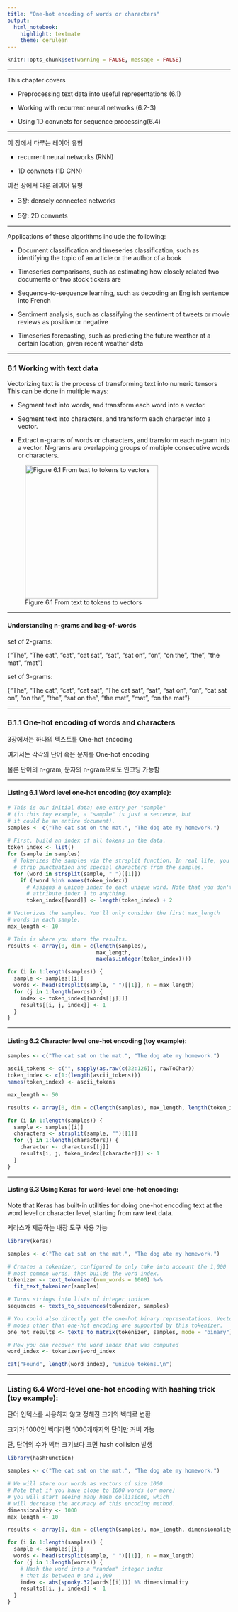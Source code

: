 ```yaml
---
title: "One-hot encoding of words or characters"
output:
  html_notebook:
    highlight: textmate
    theme: cerulean
---
```


```r
knitr::opts_chunk$set(warning = FALSE, message = FALSE)
```

***
This chapter covers

* Preprocessing text data into useful representations (6.1)

* Working with recurrent neural networks (6.2-3)

* Using 1D convnets for sequence processing(6.4)

***
이 장에서 다루는 레이어 유형

* recurrent neural networks (RNN)

* 1D convnets (1D CNN)

이전 장에서 다룬 레이어 유형

* 3장: densely connected networks

* 5장: 2D convnets

***
Applications of these algorithms include the following:

* Document classification and timeseries classification, such as identifying the topic of an article or the author of a book

* Timeseries comparisons, such as estimating how closely related two documents or two stock tickers are

* Sequence-to-sequence learning, such as decoding an English sentence into French

* Sentiment analysis, such as classifying the sentiment of tweets or movie reviews as positive or negative

* Timeseries forecasting, such as predicting the future weather at a certain location, given recent weather data

***

### 6.1 Working with text data

Vectorizing text is the process of transforming text into numeric tensors This can be done in multiple ways:

* Segment text into words, and transform each word into a vector.

* Segment text into characters, and transform each character into a vector.

* Extract n-grams of words or characters, and transform each n-gram into a vector. N-grams are overlapping groups of multiple consecutive words or characters.


![Figure 6.1 From text to tokens to vectors](images/6.1.png){width=300px}


***
#### Understanding n-grams and bag-of-words

set of 2-grams:

{"The", "The cat", "cat", "cat sat", "sat", "sat on", "on", "on the", "the", "the mat", "mat"}

set of 3-grams:

{"The", "The cat", "cat", "cat sat", "The cat sat", "sat", "sat on", "on", "cat sat on", "on the", "the", "sat on the", "the mat", "mat", "on the mat"}

***
### 6.1.1 One-hot encoding of words and characters

3장에서는 하나의 텍스트를 One-hot encoding 

여기서는 각각의 단어 혹은 문자를 One-hot encoding 

물론 단어의 n-gram, 문자의 n-gram으로도 인코딩 가능함

***

#### Listing 6.1 Word level one-hot encoding (toy example):

```r
# This is our initial data; one entry per "sample"
# (in this toy example, a "sample" is just a sentence, but
# it could be an entire document).
samples <- c("The cat sat on the mat.", "The dog ate my homework.")
  
# First, build an index of all tokens in the data.
token_index <- list()
for (sample in samples)
  # Tokenizes the samples via the strsplit function. In real life, you'd also
  # strip punctuation and special characters from the samples.
  for (word in strsplit(sample, " ")[[1]])
    if (!word %in% names(token_index))
      # Assigns a unique index to each unique word. Note that you don't
      # attribute index 1 to anything.
      token_index[[word]] <- length(token_index) + 2 

# Vectorizes the samples. You'll only consider the first max_length 
# words in each sample.
max_length <- 10

# This is where you store the results.
results <- array(0, dim = c(length(samples), 
                            max_length, 
                            max(as.integer(token_index))))

for (i in 1:length(samples)) {
  sample <- samples[[i]]
  words <- head(strsplit(sample, " ")[[1]], n = max_length)
  for (j in 1:length(words)) {
    index <- token_index[[words[[j]]]]
    results[[i, j, index]] <- 1
  }
}
```
***
#### Listing 6.2 Character level one-hot encoding (toy example):

```r
samples <- c("The cat sat on the mat.", "The dog ate my homework.")

ascii_tokens <- c("", sapply(as.raw(c(32:126)), rawToChar))
token_index <- c(1:(length(ascii_tokens)))
names(token_index) <- ascii_tokens

max_length <- 50

results <- array(0, dim = c(length(samples), max_length, length(token_index)))

for (i in 1:length(samples)) {
  sample <- samples[[i]]
  characters <- strsplit(sample, "")[[1]]
  for (j in 1:length(characters)) {
    character <- characters[[j]]
    results[i, j, token_index[[character]]] <- 1
  }
}
```

***
#### Listing 6.3 Using Keras for word-level one-hot encoding:
Note that Keras has built-in utilities for doing one-hot encoding text at the word level or character level, starting from raw text data.

케라스가 제공하는 내장 도구 사용 가능


```r
library(keras)

samples <- c("The cat sat on the mat.", "The dog ate my homework.")

# Creates a tokenizer, configured to only take into account the 1,000 
# most common words, then builds the word index.
tokenizer <- text_tokenizer(num_words = 1000) %>%
  fit_text_tokenizer(samples)

# Turns strings into lists of integer indices
sequences <- texts_to_sequences(tokenizer, samples)

# You could also directly get the one-hot binary representations. Vectorization 
# modes other than one-hot encoding are supported by this tokenizer.
one_hot_results <- texts_to_matrix(tokenizer, samples, mode = "binary")

# How you can recover the word index that was computed
word_index <- tokenizer$word_index

cat("Found", length(word_index), "unique tokens.\n")
```

***
### Listing 6.4 Word-level one-hot encoding with hashing trick (toy example):

단어 인덱스를 사용하지 않고 정해진 크기의 벡터로 변환 

크기가 1000인 벡터라면 1000개까지의 단어만 커버 가능

단, 단어의 수가 벡터 크기보다 크면 hash collision 발생

```r
library(hashFunction)

samples <- c("The cat sat on the mat.", "The dog ate my homework.")

# We will store our words as vectors of size 1000.
# Note that if you have close to 1000 words (or more)
# you will start seeing many hash collisions, which
# will decrease the accuracy of this encoding method.
dimensionality <- 1000
max_length <- 10

results <- array(0, dim = c(length(samples), max_length, dimensionality))

for (i in 1:length(samples)) {
  sample <- samples[[i]]
  words <- head(strsplit(sample, " ")[[1]], n = max_length)
  for (j in 1:length(words)) {
    # Hash the word into a "random" integer index
    # that is between 0 and 1,000
    index <- abs(spooky.32(words[[i]])) %% dimensionality
    results[[i, j, index]] <- 1
  }
}
```


